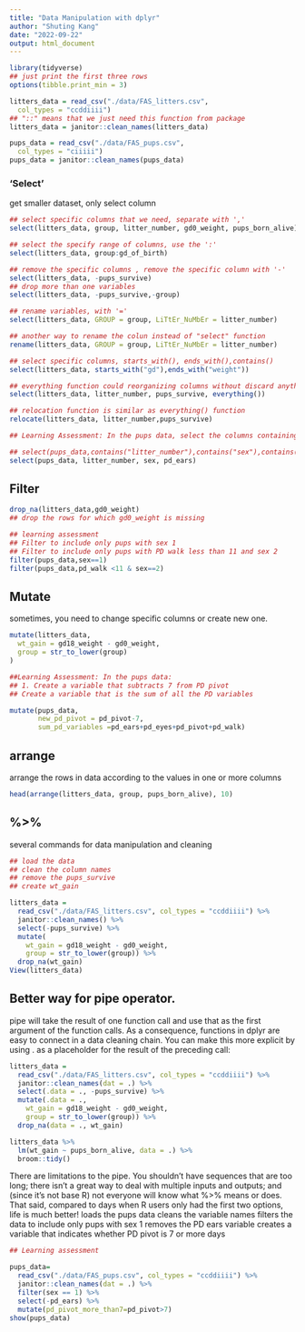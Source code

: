 ```yaml
---
title: "Data Manipulation with dplyr"
author: "Shuting Kang"
date: "2022-09-22"
output: html_document
---
```


```r
library(tidyverse)
## just print the first three rows
options(tibble.print_min = 3)

litters_data = read_csv("./data/FAS_litters.csv",
  col_types = "ccddiiii")
## "::" means that we just need this function from package
litters_data = janitor::clean_names(litters_data)

pups_data = read_csv("./data/FAS_pups.csv",
  col_types = "ciiiii")
pups_data = janitor::clean_names(pups_data)

```

### 'Select'
get smaller dataset, only select column

```r
## select specific columns that we need, separate with ','
select(litters_data, group, litter_number, gd0_weight, pups_born_alive)
```
```r
## select the specify range of columns, use the ':'
select(litters_data, group:gd_of_birth)
```
```r
## remove the specific columns , remove the specific column with '-'
select(litters_data, -pups_survive)
## drop more than one variables
select(litters_data, -pups_survive,-group)
```
```r
## rename variables, with '='
select(litters_data, GROUP = group, LiTtEr_NuMbEr = litter_number)
```
```r
## another way to rename the colun instead of "select" function
rename(litters_data, GROUP = group, LiTtEr_NuMbEr = litter_number)

```

```r
## select specific columns, starts_with(), ends_with(),contains()
select(litters_data, starts_with("gd"),ends_with("weight"))
```
```r
## everything function could reorganizing columns without discard anything
select(litters_data, litter_number, pups_survive, everything())
```
```r
## relocation function is similar as everything() function
relocate(litters_data, litter_number,pups_survive)
```
```r
## Learning Assessment: In the pups data, select the columns containing litter number, sex, and PD ears

## select(pups_data,contains("litter_number"),contains("sex"),contains("pd_ears"))
select(pups_data, litter_number, sex, pd_ears)
```

## Filter 
```r
drop_na(litters_data,gd0_weight)
## drop the rows for which gd0_weight is missing
```

```r
## learning assessment 
## Filter to include only pups with sex 1
## Filter to include only pups with PD walk less than 11 and sex 2
filter(pups_data,sex==1)
filter(pups_data,pd_walk <11 & sex==2)
```

## Mutate
sometimes, you need to change specific columns or create new one. 
```r
mutate(litters_data,
  wt_gain = gd18_weight - gd0_weight,
  group = str_to_lower(group)
)
```

```r
##Learning Assessment: In the pups data:
## 1. Create a variable that subtracts 7 from PD pivot
## Create a variable that is the sum of all the PD variables

mutate(pups_data,
       new_pd_pivot = pd_pivot-7,
       sum_pd_variables =pd_ears+pd_eyes+pd_pivot+pd_walk)
```
## arrange 
arrange the rows in data according to the values in one or more columns
```r
head(arrange(litters_data, group, pups_born_alive), 10)
```
## %>%
several commands for data manipulation and cleaning 
```r
## load the data
## clean the column names
## remove the pups_survive
## create wt_gain

litters_data = 
  read_csv("./data/FAS_litters.csv", col_types = "ccddiiii") %>%
  janitor::clean_names() %>%
  select(-pups_survive) %>%
  mutate(
    wt_gain = gd18_weight - gd0_weight,
    group = str_to_lower(group)) %>% 
  drop_na(wt_gain)
View(litters_data)
```
## Better way for pipe operator.
pipe will take the result of one function call and use that as the first argument of the function calls.
As a consequence, functions in dplyr are easy to connect in a data cleaning chain. You can make this more explicit by using . as a placeholder for the result of the preceding call:
```r
litters_data = 
  read_csv("./data/FAS_litters.csv", col_types = "ccddiiii") %>%
  janitor::clean_names(dat = .) %>%
  select(.data = ., -pups_survive) %>%
  mutate(.data = .,
    wt_gain = gd18_weight - gd0_weight,
    group = str_to_lower(group)) %>% 
  drop_na(data = ., wt_gain)
```

```r
litters_data %>%
  lm(wt_gain ~ pups_born_alive, data = .) %>%
  broom::tidy()

```
There are limitations to the pipe. You shouldn’t have sequences that are too long; there isn’t a great way to deal with multiple inputs and outputs; and (since it’s not base R) not everyone will know what %>% means or does. That said, compared to days when R users only had the first two options, life is much better!
loads the pups data
cleans the variable names
filters the data to include only pups with sex 1
removes the PD ears variable
creates a variable that indicates whether PD pivot is 7 or more days
```r
## Learning assessment 

pups_data=
  read_csv("./data/FAS_pups.csv", col_types = "ccddiiii") %>%
  janitor::clean_names(dat = .) %>%
  filter(sex == 1) %>% 
  select(-pd_ears) %>% 
  mutate(pd_pivot_more_than7=pd_pivot>7)
show(pups_data)
  
```
